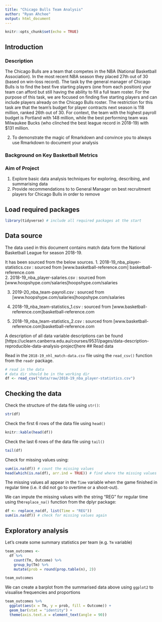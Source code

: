 ---
title: "Chicago Bulls Team Analysis"
author: "Ryan Ahchee"
output: html_document
---

```{r setup, include=FALSE}
knitr::opts_chunk$set(echo = TRUE)
```

## Introduction

### Description
The Chicago Bulls are a team that competes in the NBA (National Basketball Association). In the most recent NBA season they placed 27th out of 30 (based on win-loss record). 
The task by the general manager of Chicago Bulls is to find the best five starting players (one from each position) your team can afford but still having the ability to fill a full team roster. For the purpose of this task, we are focused on finding five starting players and can include players already on the Chicago Bulls roster. 
The restriction for this task are that the team's budget for player contracts next season is 118 million, ranked 26th out of 30. For context, the team with the highest payroll budget is Portland with 148 million, while the best performing team was Milwaukee Bucks (who clinched the best league record in 2018-19) with $131 million. 

2. To demonstrate the magic of Rmarkdown and convince you to always use Rmarkdown to document your analysis

### Background on Key Basketball Metrics

### Aim of Project
1. Explore basic data analysis techniques for exploring, describing, and summarising data
2. Provide recommendations to to General Manager on best recruitment players for Chicago Bulls in order to remove  

## Load required packages

```{r packages, message=FALSE}
library(tidyverse) # include all required packages at the start
```

## Data source

The data used in this document contains match data form the National Basketball League for season 2018-19. 

It has been sourced from the below sources.
1. 2018-19_nba_player-statistics.csv :  sourced from [www.basketball-reference.com] basketball-reference.com  
2. 2018-19_nba_player-salaries.csv :  sourced from [www.hoopshype.com/salaries]hoopshype.com/salaries 

3. 2019-20_nba_team-payroll.csv : sourced from [www.hoopshype.com/salaries]hoopshype.com/salaries

4. 2018-19_nba_team-statistics_1.csv : sourced from [www.basketball-reference.com]basketball-reference.com

5. 2018-19_nba_team-statistics_2.csv : sourced from [www.basketball-reference.com]basketball-reference.com

A description of all data variable descriptions can be found [https://uclearn.canberra.edu.au/courses/9531/pages/data-description-reproducible-data-analysis-project]here
## Read data

Read in the `2018-19_nhl_match-data.csv` file using the `read_csv()` function from the `readr` package. 

```{r read_data, message=FALSE} 
# read in the data
# data dir should be in the working dir
df <- read_csv("data/raw/2018-19_nba_player-statistics.csv")
```

## Checking the data

Check the structure of the data file using `str()`:

```{r structure}
str(df)
```

Check the first 6 rows of the data file using `head()`

```{r head}
knitr::kable(head(df))
```

Check the last 6 rows of the data file using `tail()`

```{r tail}
tail(df)
```

Check for missing values using:

```{r na}
sum(is.na(df)) # count the missing values
head(which(is.na(df), arr.ind = TRUE)) # find where the missing values are (showing only first 6 rows)
```

The missing values all appear in the `Time` variable when the game finished in regular time (i.e. it did not go to overtime or a shoot-out). 

We can impute the missing values with the string "REG" for regular time using the`replace_na()` function from the dplyr package:

```{r replace_na}
df <- replace_na(df, list(Time = "REG"))
sum(is.na(df)) # check for missing values again
```

## Exploratory analysis

Let's create some summary statistics per team (e.g. `Tm` variable)

```{r summarising}
team_outcomes <- 
  df %>%
    count(Tm, Outcome) %>%
    group_by(Tm) %>%
    mutate(prob = round(prop.table(n), 2))

team_outcomes
```

We can create a barplot from the summarised data above using `ggplot2` to visualise frequencies and proportions

```{r barplot}
team_outcomes %>%
  ggplot(aes(x = Tm, y = prob, fill = Outcome)) +
  geom_bar(stat = "identity") +
  theme(axis.text.x = element_text(angle = 90))
```
